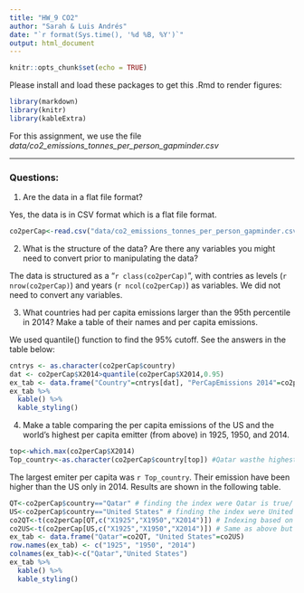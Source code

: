 ---
title: "HW_9 CO2"
author: "Sarah & Luis Andrés"
date: "`r format(Sys.time(), '%d %B, %Y')`"
output: html_document
---

```{r setup, include=FALSE}
knitr::opts_chunk$set(echo = TRUE)
```

Please install and load these packages to get this .Rmd to render figures:
```{r, libraries}
library(markdown)
library(knitr)
library(kableExtra)
```

For this assignment, we use the file _data/co2_emissions_tonnes_per_person_gapminder.csv_

***
### Questions:

1. Are the data in a flat file format? 

Yes, the data is in CSV format which is a flat file format. 

```{r, echo =FALSE}
co2perCap<-read.csv("data/co2_emissions_tonnes_per_person_gapminder.csv")

```

2. What is the structure of the data?  Are there any variables you might need to convert prior to manipulating the data?

The data is structured as a "`r class(co2perCap)`", with contries as levels (`r nrow(co2perCap)`) and years (`r ncol(co2perCap)`) as variables. We did not need to convert any variables. 

3. What countries had per capita emissions larger than the 95th percentile in 2014? Make a table of their names and per capita emissions. 

We used quantile() function to find the 95% cutoff. See the answers in the table below:
```{r, echo=FALSE}
cntrys <- as.character(co2perCap$country)
dat <- co2perCap$X2014>quantile(co2perCap$X2014,0.95)
ex_tab <- data.frame("Country"=cntrys[dat], "PerCapEmissions 2014"=co2perCap$X2014[dat])
ex_tab %>%
  kable() %>%
  kable_styling()
```

4. Make a table comparing the per capita emissions of the US and the world's highest per capita emitter (from above)  in 1925, 1950, and 2014.  

```{r, echo=FALSE}
top<-which.max(co2perCap$X2014)
Top_country<-as.character(co2perCap$country[top]) #Qatar wasthe highest emiter in 2014. 
```
The largest emiter per capita was `r Top_country`. Their emission have been higher than the US only in 2014. Results are shown in the following table. 
```{r, echo=FALSE}
QT<-co2perCap$country=="Qatar" # finding the index were Qatar is true/
US<-co2perCap$country=="United States" # finding the index were United States is true. 
co2QT<-t(co2perCap[QT,c("X1925","X1950","X2014")]) # Indexing based on the country and year.  The function t() is transpose, so the table can be easily formated
co2US<-t(co2perCap[US,c("X1925","X1950","X2014")]) # Same as above but for US. 
ex_tab <- data.frame("Qatar"=co2QT, "United States"=co2US)
row.names(ex_tab) <- c("1925", "1950", "2014")
colnames(ex_tab)<-c("Qatar","United States")
ex_tab %>%
  kable() %>%
  kable_styling()
```

